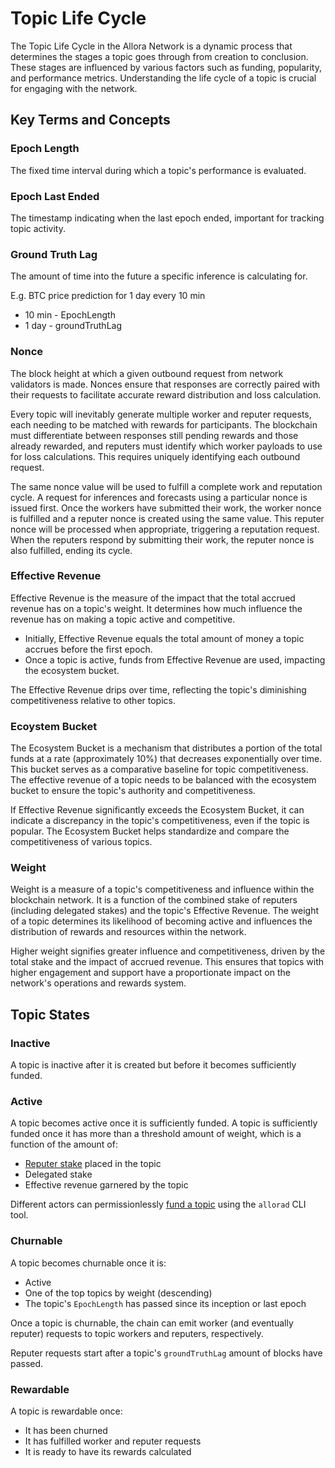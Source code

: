 # Topic Life Cycle

The Topic Life Cycle in the Allora Network is a dynamic process that determines the stages a topic goes through from creation to conclusion. 
These stages are influenced by various factors such as funding, popularity, and performance metrics. Understanding the life cycle of a topic is crucial 
for engaging with the network.

## Key Terms and Concepts

### Epoch Length

The fixed time interval during which a topic's performance is evaluated.

### Epoch Last Ended

The timestamp indicating when the last epoch ended, important for tracking topic activity.

### Ground Truth Lag

The amount of time into the future a specific inference is calculating for. 

E.g. BTC price prediction for 1 day every 10 min
- 10 min - EpochLength
- 1 day - groundTruthLag

### Nonce

The block height at which a given outbound request from network validators is made. Nonces ensure that responses are correctly paired with their requests to facilitate accurate reward distribution and loss calculation.

Every topic will inevitably generate multiple worker and reputer requests, each needing to be matched with rewards for participants. The blockchain must differentiate between responses still pending rewards and those already rewarded, and reputers must identify which worker payloads to use for loss calculations. This requires uniquely identifying each outbound request.

The same nonce value will be used to fulfill a complete work and reputation cycle. A request for inferences and forecasts using a particular nonce is issued first. Once the workers have submitted their work, the worker nonce is fulfilled and a reputer nonce is created using the same value. This reputer nonce will be processed when appropriate, triggering a reputation request. When the reputers respond by submitting their work, the reputer nonce is also fulfilled, ending its cycle.

### Effective Revenue

Effective Revenue is the measure of the impact that the total accrued revenue has on a topic's weight. It determines how much influence the revenue has on making a topic active and competitive. 

- Initially, Effective Revenue equals the total amount of money a topic accrues before the first epoch.
- Once a topic is active, funds from Effective Revenue are used, impacting the ecosystem bucket. 

The Effective Revenue drips over time, reflecting the topic's diminishing competitiveness relative to other topics.

### Ecoystem Bucket

The Ecosystem Bucket is a mechanism that distributes a portion of the total funds at a rate (approximately 10%) that decreases exponentially over time. This bucket serves as a comparative baseline for topic competitiveness. The effective revenue of a topic needs to be balanced with the ecosystem bucket to ensure the topic's authority and competitiveness. 

If Effective Revenue significantly exceeds the Ecosystem Bucket, it can indicate a discrepancy in the topic's competitiveness, even if the topic is popular. The Ecosystem Bucket helps standardize and compare the competitiveness of various topics.

### Weight

Weight is a measure of a topic's competitiveness and influence within the blockchain network. It is a function of the combined stake of reputers (including delegated stakes) and the topic's Effective Revenue. The weight of a topic determines its likelihood of becoming active and influences the distribution of rewards and resources within the network. 

Higher weight signifies greater influence and competitiveness, driven by the total stake and the impact of accrued revenue. This ensures that topics with higher engagement and support have a proportionate impact on the network's operations and rewards system.

## Topic States

### Inactive

A topic is inactive after it is created but before it becomes sufficiently funded. 

### Active

A topic becomes active once it is sufficiently funded. A topic is sufficiently funded once it has more than a threshold amount of weight, which is a function of the amount of:
- [Reputer stake](/devs/reputers/set-and-adjust-stake) placed in the topic
- Delegated stake
- Effective revenue garnered by the topic 

Different actors can permissionlessly [fund a topic](/devs/reference/allorad#send-funds-to-a-topic-to-pay-for-inferences) using the `allorad` CLI tool.

### Churnable

A topic becomes churnable once it is:

- Active
- One of the top topics by weight (descending) 
- The topic's `EpochLength` has passed since its inception or last epoch

Once a topic is churnable, the chain can emit worker (and eventually reputer) requests to topic workers and reputers, respectively.

Reputer requests start after a topic's `groundTruthLag` amount of blocks have passed.

### Rewardable

A topic is rewardable once:

- It has been churned
- It has fulfilled worker and reputer requests
- It is ready to have its rewards calculated